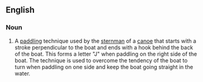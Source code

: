 ==English==

===Noun===
{{en-noun}}

# {{context|canoeing|lang=en}} A [[paddling]] technique used by the [[sternman]] of a [[canoe]] that starts with a stroke perpendicular to the boat and ends with a hook behind the back of the boat.  This forms a letter "J" when paddling on the right side of the boat. The technique is used to overcome the tendency of the boat to turn when paddling on one side and keep the boat going straight in the water.